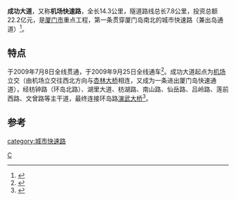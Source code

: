 '''成功大道'''，又称'''机场快速路'''，全长14.3公里，隧道路线总长7.8公里，投资总额22.2亿元，是[[厦门市|厦门市]]重点工程，第一条贯穿厦门岛南北的城市快速路（兼出岛通道）<ref>{{Cite book|title=厦门文曾路|last=蔡添强主编|first=|publisher=厦门：厦门大学出版社|year=2013.01|isbn=978-7-5615-4559-1|location=|pages=159}}</ref>。

== 特点 ==
于2009年7月8日全线贯通，于2009年9月25日全线通车<ref>{{Cite book|title=中国交通年鉴 2009|last=中国交通年鉴社编辑|first=|publisher=中国交通年鉴社|year=2009.12|isbn=|location=|pages=401}}</ref>。成功大道起点为[[厦门高崎国际机场|机场]]立交（由机场立交往西北方向与[[杏林大桥|杏林大桥]]相连，又成为一条进出厦门岛快速通道），经枋钟路（环岛北路）、湖里大道、枋湖路、南山路、仙岳路、吕岭路、莲前西路、文曾路等主干道，最终连接环岛路[[演武大桥|演武大桥]]<ref>{{Cite book|title=厦门老街新影|last=洪卜仁主编|first=|publisher=厦门：厦门大学出版社|year=2012.12|isbn=978-7-5615-4510-2|location=|pages=119}}</ref>。

==参考==
{{reflist}}

[[category:城市快速路|category:城市快速路]]
[[Category:厦门街道|C]]
{{stub}}